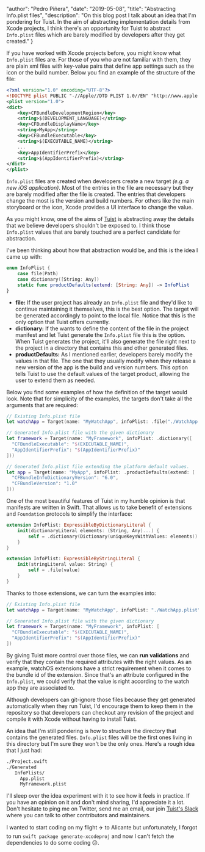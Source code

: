 
  "author": "Pedro Piñera",
  "date": "2019-05-08",
  "title": "Abstracting Info.plist files",
  "description": "On this blog post I talk about an idea that I'm pondering for Tuist. In the aim of abstracting implementation details from Xcode projects, I think there's an opportunity for Tuist to abstract `Info.plist` files which are barely modified by developers after they get created."
}




If you have worked with Xcode projects before, you might know what `Info.plist` files are. For those of you who are not familiar with them, they are plain xml files with key-value pairs that define app settings such as the icon or the build number. Below you find an example of the structure of the file:

```xml
<?xml version="1.0" encoding="UTF-8"?>
<!DOCTYPE plist PUBLIC "-//Apple//DTD PLIST 1.0//EN" "http://www.apple.com/DTDs/PropertyList-1.0.dtd">
<plist version="1.0">
<dict>
	<key>CFBundleDevelopmentRegion</key>
	<string>$(DEVELOPMENT_LANGUAGE)</string>
	<key>CFBundleDisplayName</key>
	<string>MyApp</string>
	<key>CFBundleExecutable</key>
	<string>$(EXECUTABLE_NAME)</string>
	...
	<key>AppIdentifierPrefix</key>
	<string>$(AppIdentifierPrefix)</string>
</dict>
</plist>
```

`Info.plist` files are created when developers create a new target _(e.g. a new iOS application)_. Most of the entries in the file are necessary but they are barely modified after the file is created. The entries that developers change the most is the version and build numbers. For others like the main storyboard or the icon, Xcode provides a UI interface to change the value.

As you might know, one of the aims of [Tuist](https://tuist.io) is abstracting away the details that we believe developers shouldn't be exposed to. I think those `Info.plist` values that are barely touched are a perfect candidate for abstraction.

I've been thinking about how that abstraction would be, and this is the idea I came up with:

```swift
enum InfoPlist {
    case file(Path)
    case dictionary([String: Any])
    static func productDefaults(extend: [String: Any]) -> InfoPlist
}
```

- **file:** If the user project has already an `Info.plist` file and they'd like to continue maintaining it themselves, this is the best option. The target will be generated accordingly to point to the local file. Notice that this is the only option that Tuist offers currently.
- **dictionary:** If the wants to define the content of the file in the project manifest and let Tuist generate the `Info.plist` file this is the option. When Tuist generates the project, it'll also generate the file right next to the project in a directory that contains this and other generated files.
- **productDefaults:** As I mentioned earlier, developers barely modify the values in that file. The one that they usually modify when they release a new version of the app is the build and version numbers. This option tells Tuist to use the default values of the target product, allowing the user to extend them as needed.

Below you find some examples of how the definition of the target would look. Note that for simplicity of the examples, the targets don't take all the arguments that are required:

```swift
// Existing Info.plist file
let watchApp = Target(name: "MyWatchApp", infoPlist: .file("./WatchApp.plist"))

// Generated Info.plist file with the given dictionary
let framework = Target(name: "MyFramework", infoPlist: .dictionary([
  "CFBundleExecutable": "$(EXECUTABLE_NAME)",
  "AppIdentifierPrefix": "$(AppIdentifierPrefix)"
]))

// Generated Info.plist file extending the platform default values.
let app = Target(name: "MyApp", infoPlist: .productDefaults(extend: [
  "CFBundleInfoDictionaryVersion": "6.0",
  "CFBundleVersion": "1.0"
]))
```

One of the most beautiful features of Tuist in my humble opinion is that manifests are written in Swift. That allows us to take benefit of extensions and `Foundation` protocols to simplify the interface:

```swift
extension InfoPlist: ExpressibleByDictionaryLiteral {
    init(dictionaryLiteral elements: (String, Any)...) {
        self = .dictionary(Dictionary(uniqueKeysWithValues: elements))
    }
}

extension InfoPlist: ExpressibleByStringLiteral {
    init(stringLiteral value: String) {
        self = .file(value)
    }
}
```

Thanks to those extensions, we can turn the examples into:

```swift
// Existing Info.plist file
let watchApp = Target(name: "MyWatchApp", infoPlist: "./WatchApp.plist")

// Generated Info.plist file with the given dictionary
let framework = Target(name: "MyFramework", infoPlist: [
  "CFBundleExecutable": "$(EXECUTABLE_NAME)",
  "AppIdentifierPrefix": "$(AppIdentifierPrefix)"
])
```

By giving Tuist more control over those files, we can **run validations** and verify that they contain the required attributes with the right values. As an example, watchOS extensions have a strict requirement when it comes to the bundle id of the extension. Since that's an attribute configured in the `Info.plist`, we could verify that the value is right according to the watch app they are associated to.

Although developers can git-ignore those files because they get generated automatically when they run Tuist, I'd encourage them to keep them in the repository so that developers can checkout any revision of the project and compile it with Xcode without having to install Tuist.

An idea that I'm still pondering is how to structure the directory that contains the generated files. `Info.plist` files will be the first ones living in this directory but I'm sure they won't be the only ones. Here's a rough idea that I just had:

```bash
./Project.swift
./Generated
   InfoPlists/
     App.plist
     MyFramework.plist
```

I'll sleep over the idea experiment with it to see how it feels in practice. If you have an opinion on it and don't mind sharing, I'd appreciate it a lot. Don't hesitate to ping me on Twitter, send me an email, our join [Tuist's Slack](https://slack.tuist.io) where you can talk to other contributors and maintainers.

I wanted to start coding on my flight ✈️ to Alicante but unfortunately, I forgot to run `swift package generate-xcodeproj` and now I can't fetch the dependencies to do some coding 😕.

